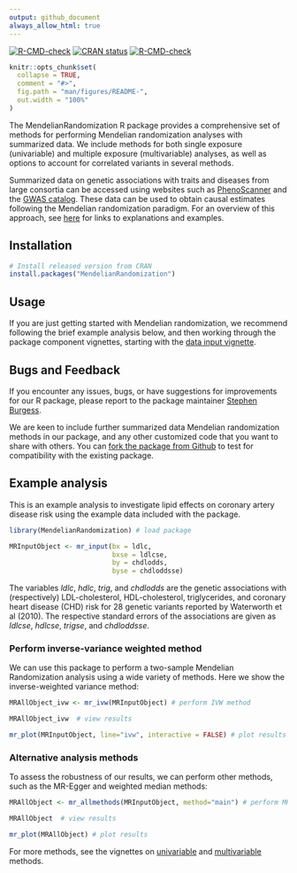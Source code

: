 ```yaml
---
output: github_document
always_allow_html: true
---
```


<!-- README.md is generated from README.Rmd. Please edit that file -->

<!-- badges: start -->

[![R-CMD-check](https://github.com/amymariemason/MR/actions/workflows/r.yml/badge.svg)](https://github.com/amymariemason/MR/actions/workflows/r.yml)
[![CRAN
status](https://www.r-pkg.org/badges/version/MendelianRandomization)](https://CRAN.R-project.org/package=MendelianRandomization)
[![R-CMD-check](https://github.com/amymariemason/MR/actions/workflows/R-CMD-check.yaml/badge.svg)](https://github.com/amymariemason/MR/actions/workflows/R-CMD-check.yaml)
<!-- badges: end -->

```r
knitr::opts_chunk$set(
  collapse = TRUE,
  comment = "#>",
  fig.path = "man/figures/README-",
  out.width = "100%"
)
```


The MendelianRandomization R package provides a comprehensive set of methods for performing Mendelian randomization analyses with summarized data. We include methods for both single exposure (univariable) and multiple exposure (multivariable) analyses, as well as options to account for correlated variants in several methods. 

Summarized data on genetic associations with traits and diseases from large consortia can be accessed using websites such as [PhenoScanner](http://www.phenoscanner.medschl.cam.ac.uk/) and the [GWAS catalog](https://www.ebi.ac.uk/gwas/). These data can be used to obtain causal estimates following the Mendelian randomization paradigm. For an overview of this approach, see [here](https://www.mendelianrandomization.com/index.php/what-is-mr) for links to explanations and examples.

## Installation

```r
# Install released version from CRAN
install.packages("MendelianRandomization")
```

## Usage

If you are just getting started with Mendelian randomization, we recommend following the brief example analysis below, and then working through the package component vignettes, starting with the [data input vignette](https://amymariemason.github.io/MR/articles/Data_Input.html).

## Bugs and Feedback

If you encounter any issues, bugs, or have suggestions for improvements for our R package, please report to the package maintainer [Stephen Burgess](mailto:sb452@medschl.cam.ac.uk).

We are keen to include further summarized data Mendelian randomization methods in our package, and any other customized code that you want to share with others. You can [fork the package from Github](https://github.com/cran/MendelianRandomization) to test for compatibility with the existing package.

## Example analysis

This is an example analysis to investigate lipid effects on coronary artery disease risk using the example data included with the package.

```r
library(MendelianRandomization) # load package

MRInputObject <- mr_input(bx = ldlc, 
                          bxse = ldlcse, 
                          by = chdlodds, 
                          byse = chdloddsse)
```

The variables *ldlc*, *hdlc*, *trig*, and *chdlodds* are the genetic associations with (respectively) LDL-cholesterol, HDL-cholesterol, triglycerides, and coronary heart disease (CHD) risk for 28 genetic variants reported by Waterworth et al (2010). The respective standard errors of the associations are given as *ldlcse*, *hdlcse*, *trigse*, and *chdloddsse*.

### Perform inverse-variance weighted method

We can use this package to perform a two-sample Mendelian Randomization analysis using a wide variety of methods. Here we show the inverse-weighted variance method:

```r
MRAllObject_ivw <- mr_ivw(MRInputObject) # perform IVW method

MRAllObject_ivw  # view results

mr_plot(MRInputObject, line="ivw", interactive = FALSE) # plot results

```

### Alternative analysis methods

To assess the robustness of our results, we can perform other methods, such as the MR-Egger and weighted median methods:

```r
MRAllObject <- mr_allmethods(MRInputObject, method="main") # perform MR-Egger and median methods

MRAllObject  # view results

mr_plot(MRAllObject) # plot results

```

For more methods, see the vignettes on [univariable](https://amymariemason.github.io/MR/articles/Univariable_MR_Methods.html) and [multivariable](https://amymariemason.github.io/MR/articles/Multivariable_MR_Methods.html) methods.
